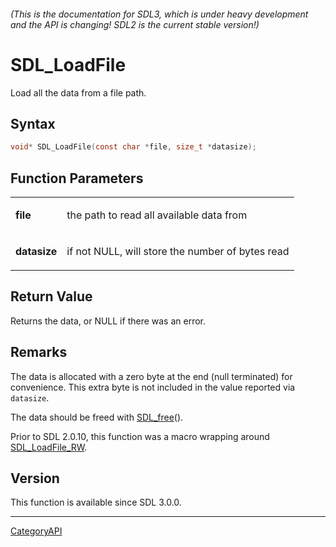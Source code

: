====== (This is the documentation for SDL3, which is under heavy development and the API is changing! SDL2 is the current stable version!) ======
= SDL_LoadFile =

Load all the data from a file path.

== Syntax ==

<syntaxhighlight lang='c'>
void* SDL_LoadFile(const char *file, size_t *datasize);
</syntaxhighlight>

== Function Parameters ==

{|
|'''file'''
|the path to read all available data from
|-
|'''datasize'''
|if not NULL, will store the number of bytes read
|}

== Return Value ==

Returns the data, or NULL if there was an error.

== Remarks ==

The data is allocated with a zero byte at the end (null terminated) for
convenience. This extra byte is not included in the value reported via
<code>datasize</code>.

The data should be freed with [[SDL_free]]().

Prior to SDL 2.0.10, this function was a macro wrapping around
[[SDL_LoadFile_RW]].

== Version ==

This function is available since SDL 3.0.0.

----
[[CategoryAPI]]


